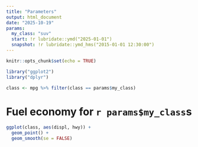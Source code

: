 ```yaml
---
title: "Parameters"
output: html_document
date: "2025-10-19"
params:
  my_class: "suv"
  start: !r lubridate::ymd("2025-01-01")
  snapshot: !r lubridate::ymd_hms("2015-01-01 12:30:00")
---
```


```r
knitr::opts_chunk$set(echo = TRUE)
```

```r
library("ggplot2")
library("dplyr")

class <- mpg %>% filter(class == params$my_class)
```

# Fuel economy for `r params$my_class`s

```r
ggplot(class, aes(displ, hwy)) +
  geom_point() +
  geom_smooth(se = FALSE)
```


